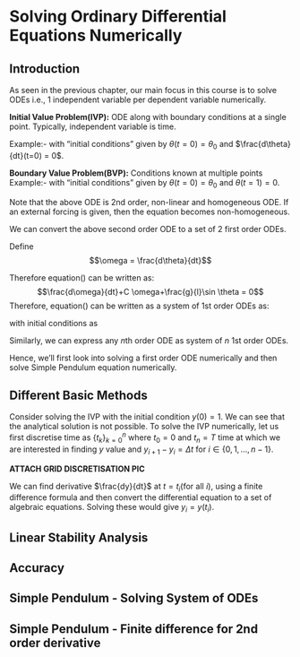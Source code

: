 # Solving Ordinary Differential Equations Numerically

## Introduction

As seen in the previous chapter, our main focus in this course is to solve ODEs i.e., 1 independent variable per dependent variable numerically.

**Initial Value Problem(IVP):** ODE along with boundary conditions at a single point. Typically, independent variable is time. 

Example:- 
\begin{equation}
    \frac{d^2\theta}{dt^2}+C\frac{d\theta}{dt}+\frac{g}{l}\sin \theta = 0
\end{equation}
with "initial conditions" given by $\theta(t=0)= \theta_0$ and $\frac{d\theta}{dt}(t=0) = 0$. 

**Boundary Value Problem(BVP):** Conditions known at multiple points
Example:- 
\begin{equation}
    \frac{d^2\theta}{dt^2}+C\frac{d\theta}{dt}+\frac{g}{l}\sin \theta = 0
\end{equation}
with "initial conditions" given by $\theta(t=0)= \theta_0$ and $\theta(t=1) = 0$.

Note that the above ODE is 2nd order, non-linear and homogeneous ODE. If an external forcing is given, then the equation becomes non-homogeneous.

We can convert the above second order ODE to a set of 2 first order ODEs.

Define $$\omega = \frac{d\theta}{dt}$$

Therefore equation() can be written as:
$$\frac{d\omega}{dt}+C \omega+\frac{g}{l}\sin \theta = 0$$
Therefore, equation() can be written as a system of 1st order ODEs as:
\begin{equation}
\begin{bmatrix} \dot{\theta} \\  \dot{\omega} \end{bmatrix}=\begin{bmatrix} \omega \\  -C \omega-\frac{g}{l}\sin \theta \end{bmatrix}
\end{equation}

with initial conditions as 
\begin{equation}
\begin{bmatrix} \theta(0) \\  \omega(0) \end{bmatrix}=\begin{bmatrix} \theta_0 \\  0 \end{bmatrix}
\end{equation}

Similarly, we can express any $n$th order ODE as system of $n$ 1st order ODEs. 

Hence, we'll first look into solving a first order ODE numerically and then solve Simple Pendulum equation numerically.


## Different Basic Methods

Consider solving the IVP
\begin{equation}
\frac{dy}{dt} = \sin(\exp(y^2)t)
\end{equation}
with the initial condition $y(0) = 1$. We can see that the analytical solution is not possible. To solve the IVP numerically, let us first discretise time as $\{t_k\}_{k=0}^n$ where $t_0 = 0$ and $t_n=T$ time at which we are interested in finding $y$ value and $y_{i+1}-y_i = \Delta t$ for $i\in\{0,1,\dots,n-1\}$.

**ATTACH GRID DISCRETISATION PIC**

We can find derivative $\frac{dy}{dt}$ at $t=t_i$(for all $i$), using a finite difference formula and then convert the differential equation to a set of algebraic equations. Solving these would give $y_i = y(t_i)$.



## Linear Stability Analysis

## Accuracy

## Simple Pendulum - Solving System of ODEs

## Simple Pendulum - Finite difference for 2nd order derivative







<!-- # Sharing your book -->

<!-- ## Publishing -->

<!-- HTML books can be published online, see: https://bookdown.org/yihui/bookdown/publishing.html -->

<!-- ## 404 pages -->

<!-- By default, users will be directed to a 404 page if they try to access a webpage that cannot be found. If you'd like to customize your 404 page instead of using the default, you may add either a `_404.Rmd` or `_404.md` file to your project root and use code and/or Markdown syntax. -->

<!-- ## Metadata for sharing -->

<!-- Bookdown HTML books will provide HTML metadata for social sharing on platforms like Twitter, Facebook, and LinkedIn, using information you provide in the `index.Rmd` YAML. To setup, set the `url` for your book and the path to your `cover-image` file. Your book's `title` and `description` are also used. -->



<!-- This `gitbook` uses the same social sharing data across all chapters in your book- all links shared will look the same. -->

<!-- Specify your book's source repository on GitHub using the `edit` key under the configuration options in the `_output.yml` file, which allows users to suggest an edit by linking to a chapter's source file.  -->

<!-- Read more about the features of this output format here: -->

<!-- https://pkgs.rstudio.com/bookdown/reference/gitbook.html -->

<!-- Or use: -->

<!-- ```{r eval=FALSE} -->
<!-- ?bookdown::gitbook -->
<!-- ``` -->


